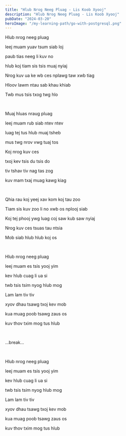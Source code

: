 ```yaml
---
title: "Hlub Nrog Neeg Pluag - Lis Koob Xyooj"
description: "Hlub Nrog Neeg Pluag - Lis Koob Xyooj"
pubDate: "2024-03-20"
heroImage: "/my-learning-path/go-with-postgresql.png"
---
```


Hlub nrog neeg pluag

leej muam yuav tsum siab loj

paub tias neeg li kuv no

hlub koj tiam sis tsis muaj nyiaj

Nrog kuv ua ke wb ces nplawg taw xwb tiag

Hloov lawm ntau sab khau khiab

Twb mus tsis txog twg hlo

<br />

Muaj hluas nraug pluag

leej muam rub siab ntev ntev

luag tej tus hlub muaj tsheb

mus twg nrov vwg tuaj tos

Koj nrog kuv ces

txoj kev tsis du tsis do

tiv tshav tiv nag tas zog

kuv mam txaj muag kawg kiag

<br />

Qhia rau koj yeej xav kom koj tau zoo

Tiam sis kuv zoo li no xwb os nplooj siab

Koj tej phooj ywg luag coj saw kub saw nyiaj

Nrog kuv ces tsuas tau ntsia

Mob siab hlub hlub koj os

<br />

Hlub nrog neeg pluag

leej muam es tsis yooj yim

kev hlub cuag li ua si

twb tsis tsim nyog hlub mog

Lam lam tiv tiv

xyov dhau tsawg txoj kev mob

kua muag poob tsawg zaus os

kuv thov txim mog tus hlub

<br />

...break...

<br />

Hlub nrog neeg pluag

leej muam es tsis yooj yim

kev hlub cuag li ua si

twb tsis tsim nyog hlub mog

Lam lam tiv tiv

xyov dhau tsawg txoj kev mob

kua muag poob tsawg zaus os

kuv thov txim mog tus hlub
